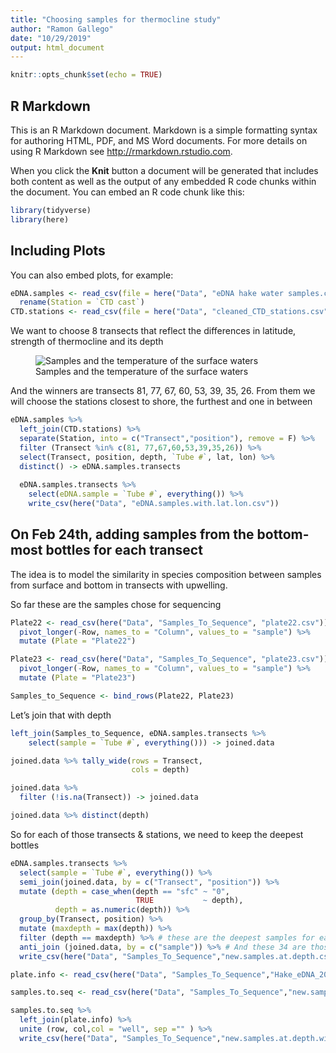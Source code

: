 ```yaml
---
title: "Choosing samples for thermocline study"
author: "Ramon Gallego"
date: "10/29/2019"
output: html_document
---
```


```r
knitr::opts_chunk$set(echo = TRUE)
```

## R Markdown

This is an R Markdown document. Markdown is a simple formatting syntax for authoring HTML, PDF, and MS Word documents. For more details on using R Markdown see <http://rmarkdown.rstudio.com>.

When you click the **Knit** button a document will be generated that includes both content as well as the output of any embedded R code chunks within the document. You can embed an R code chunk like this:

```r
library(tidyverse)
library(here)
```

## Including Plots

You can also embed plots, for example:

```r
eDNA.samples <- read_csv(file = here("Data", "eDNA hake water samples.csv")) %>% 
  rename(Station = `CTD cast`)
CTD.stations <- read_csv(file = here("Data", "cleaned_CTD_stations.csv"))


```

We want to choose 8 transects that reflect the differences in latitude, strength of thermocline and its depth


![Samples and the temperature of the surface waters](../../Plots and figures/plots.for.choosing.png)

And the winners are transects 81, 77, 67, 60, 53, 39, 35, 26. From them we will choose the stations closest to shore, the furthest and one in between


```r

eDNA.samples %>% 
  left_join(CTD.stations) %>% 
  separate(Station, into = c("Transect","position"), remove = F) %>% 
  filter (Transect %in% c(81, 77,67,60,53,39,35,26)) %>% 
  select(Transect, position, depth, `Tube #`, lat, lon) %>% 
  distinct() -> eDNA.samples.transects 
  
  eDNA.samples.transects %>% 
    select(eDNA.sample = `Tube #`, everything()) %>% 
    write_csv(here("Data", "eDNA.samples.with.lat.lon.csv"))

```

## On Feb 24th, adding samples from the bottom-most bottles for each transect

The idea is to model the similarity in species composition between samples from surface and bottom in transects with upwelling.

So far these are the samples chose for sequencing
```r
Plate22 <- read_csv(here("Data", "Samples_To_Sequence", "plate22.csv")) %>% 
  pivot_longer(-Row, names_to = "Column", values_to = "sample") %>% 
  mutate (Plate = "Plate22")

Plate23 <- read_csv(here("Data", "Samples_To_Sequence", "plate23.csv")) %>% 
  pivot_longer(-Row, names_to = "Column", values_to = "sample") %>% 
  mutate (Plate = "Plate23")

Samples_to_Sequence <- bind_rows(Plate22, Plate23)


```
Let's join that with depth

```r
left_join(Samples_to_Sequence, eDNA.samples.transects %>% 
    select(sample = `Tube #`, everything())) -> joined.data

joined.data %>% tally_wide(rows = Transect,
                           cols = depth)

joined.data %>% 
  filter (!is.na(Transect)) -> joined.data

joined.data %>% distinct(depth)
```


So for each of those transects & stations, we need to keep the deepest bottles

```r
eDNA.samples.transects %>% 
  select(sample = `Tube #`, everything()) %>%
  semi_join(joined.data, by = c("Transect", "position")) %>% 
  mutate (depth = case_when(depth == "sfc" ~ "0",
                            TRUE           ~ depth),
          depth = as.numeric(depth)) %>% 
  group_by(Transect, position) %>% 
  mutate (maxdepth = max(depth)) %>% 
  filter (depth == maxdepth) %>% # these are the deepest samples for each of the stations - 48 samples 
  anti_join (joined.data, by = c("sample")) %>% # And these 34 are those to keep
  write_csv(here("Data", "Samples_To_Sequence","new.samples.at.depth.csv"))
```

```r

plate.info <- read_csv(here("Data", "Samples_To_Sequence","Hake_eDNA_2019_plates_layout_long.csv"), col_types = "ccdc")

samples.to.seq <- read_csv(here("Data", "Samples_To_Sequence","new.samples.at.depth.csv"))

samples.to.seq %>% 
  left_join(plate.info) %>% 
  unite (row, col,col = "well", sep ="" ) %>% 
  write_csv(here("Data", "Samples_To_Sequence","new.samples.at.depth.with.plate.csv"))

```

